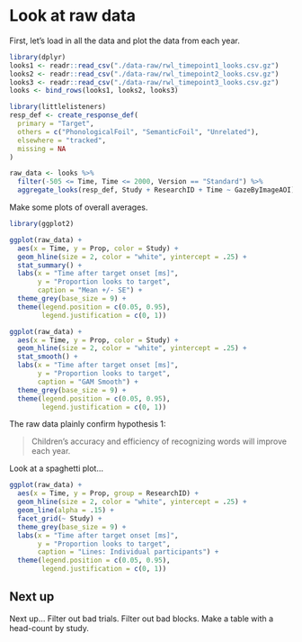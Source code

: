 

Look at raw data
===========================================================================

First, let's load in all the data and plot the data from each year.

```r
library(dplyr)
looks1 <- readr::read_csv("./data-raw/rwl_timepoint1_looks.csv.gz")
looks2 <- readr::read_csv("./data-raw/rwl_timepoint2_looks.csv.gz")
looks3 <- readr::read_csv("./data-raw/rwl_timepoint3_looks.csv.gz")
looks <- bind_rows(looks1, looks2, looks3)

library(littlelisteners)
resp_def <- create_response_def(
  primary = "Target",
  others = c("PhonologicalFoil", "SemanticFoil", "Unrelated"),
  elsewhere = "tracked",
  missing = NA
)

raw_data <- looks %>% 
  filter(-505 <= Time, Time <= 2000, Version == "Standard") %>% 
  aggregate_looks(resp_def, Study + ResearchID + Time ~ GazeByImageAOI)
```

Make some plots of overall averages.

```r
library(ggplot2)

ggplot(raw_data) + 
  aes(x = Time, y = Prop, color = Study) +
  geom_hline(size = 2, color = "white", yintercept = .25) +
  stat_summary() +
  labs(x = "Time after target onset [ms]",
       y = "Proportion looks to target",
       caption = "Mean +/- SE") +
  theme_grey(base_size = 9) +
  theme(legend.position = c(0.05, 0.95), 
        legend.justification = c(0, 1))

ggplot(raw_data) + 
  aes(x = Time, y = Prop, color = Study) +
  geom_hline(size = 2, color = "white", yintercept = .25) +
  stat_smooth() +
  labs(x = "Time after target onset [ms]",
       y = "Proportion looks to target",
       caption = "GAM Smooth") +
  theme_grey(base_size = 9) +
  theme(legend.position = c(0.05, 0.95), 
        legend.justification = c(0, 1))
```

The raw data plainly confirm hypothesis 1:

> Children’s accuracy and efficiency of recognizing words will improve each year.

Look at a spaghetti plot...

```r
ggplot(raw_data) + 
  aes(x = Time, y = Prop, group = ResearchID) +
  geom_hline(size = 2, color = "white", yintercept = .25) +
  geom_line(alpha = .15) +
  facet_grid(~ Study) +
  theme_grey(base_size = 9) +
  labs(x = "Time after target onset [ms]",
       y = "Proportion looks to target",
       caption = "Lines: Individual participants") +
  theme(legend.position = c(0.05, 0.95), 
        legend.justification = c(0, 1))
```



## Next up

Next up... Filter out bad trials. Filter out bad blocks. Make a table with a
head-count by study.
